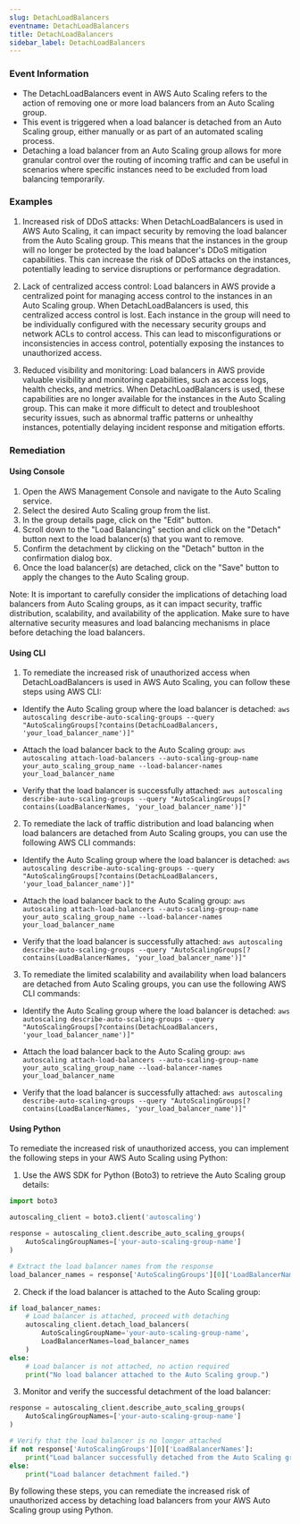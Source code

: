 ```yaml
--- 
slug: DetachLoadBalancers
eventname: DetachLoadBalancers
title: DetachLoadBalancers
sidebar_label: DetachLoadBalancers
---
```

                       
### Event Information

- The DetachLoadBalancers event in AWS Auto Scaling refers to the action of removing one or more load balancers from an Auto Scaling group.
- This event is triggered when a load balancer is detached from an Auto Scaling group, either manually or as part of an automated scaling process.
- Detaching a load balancer from an Auto Scaling group allows for more granular control over the routing of incoming traffic and can be useful in scenarios where specific instances need to be excluded from load balancing temporarily.


### Examples

1. Increased risk of DDoS attacks: When DetachLoadBalancers is used in AWS Auto Scaling, it can impact security by removing the load balancer from the Auto Scaling group. This means that the instances in the group will no longer be protected by the load balancer's DDoS mitigation capabilities. This can increase the risk of DDoS attacks on the instances, potentially leading to service disruptions or performance degradation.

2. Lack of centralized access control: Load balancers in AWS provide a centralized point for managing access control to the instances in an Auto Scaling group. When DetachLoadBalancers is used, this centralized access control is lost. Each instance in the group will need to be individually configured with the necessary security groups and network ACLs to control access. This can lead to misconfigurations or inconsistencies in access control, potentially exposing the instances to unauthorized access.

3. Reduced visibility and monitoring: Load balancers in AWS provide valuable visibility and monitoring capabilities, such as access logs, health checks, and metrics. When DetachLoadBalancers is used, these capabilities are no longer available for the instances in the Auto Scaling group. This can make it more difficult to detect and troubleshoot security issues, such as abnormal traffic patterns or unhealthy instances, potentially delaying incident response and mitigation efforts.

### Remediation

#### Using Console

1. Open the AWS Management Console and navigate to the Auto Scaling service.
2. Select the desired Auto Scaling group from the list.
3. In the group details page, click on the "Edit" button.
4. Scroll down to the "Load Balancing" section and click on the "Detach" button next to the load balancer(s) that you want to remove.
5. Confirm the detachment by clicking on the "Detach" button in the confirmation dialog box.
6. Once the load balancer(s) are detached, click on the "Save" button to apply the changes to the Auto Scaling group.

Note: It is important to carefully consider the implications of detaching load balancers from Auto Scaling groups, as it can impact security, traffic distribution, scalability, and availability of the application. Make sure to have alternative security measures and load balancing mechanisms in place before detaching the load balancers.

#### Using CLI

1. To remediate the increased risk of unauthorized access when DetachLoadBalancers is used in AWS Auto Scaling, you can follow these steps using AWS CLI:

- Identify the Auto Scaling group where the load balancer is detached: `aws autoscaling describe-auto-scaling-groups --query "AutoScalingGroups[?contains(DetachLoadBalancers, 'your_load_balancer_name')]"`

- Attach the load balancer back to the Auto Scaling group: `aws autoscaling attach-load-balancers --auto-scaling-group-name your_auto_scaling_group_name --load-balancer-names your_load_balancer_name`

- Verify that the load balancer is successfully attached: `aws autoscaling describe-auto-scaling-groups --query "AutoScalingGroups[?contains(LoadBalancerNames, 'your_load_balancer_name')]"`

2. To remediate the lack of traffic distribution and load balancing when load balancers are detached from Auto Scaling groups, you can use the following AWS CLI commands:

- Identify the Auto Scaling group where the load balancer is detached: `aws autoscaling describe-auto-scaling-groups --query "AutoScalingGroups[?contains(DetachLoadBalancers, 'your_load_balancer_name')]"`

- Attach the load balancer back to the Auto Scaling group: `aws autoscaling attach-load-balancers --auto-scaling-group-name your_auto_scaling_group_name --load-balancer-names your_load_balancer_name`

- Verify that the load balancer is successfully attached: `aws autoscaling describe-auto-scaling-groups --query "AutoScalingGroups[?contains(LoadBalancerNames, 'your_load_balancer_name')]"`

3. To remediate the limited scalability and availability when load balancers are detached from Auto Scaling groups, you can use the following AWS CLI commands:

- Identify the Auto Scaling group where the load balancer is detached: `aws autoscaling describe-auto-scaling-groups --query "AutoScalingGroups[?contains(DetachLoadBalancers, 'your_load_balancer_name')]"`

- Attach the load balancer back to the Auto Scaling group: `aws autoscaling attach-load-balancers --auto-scaling-group-name your_auto_scaling_group_name --load-balancer-names your_load_balancer_name`

- Verify that the load balancer is successfully attached: `aws autoscaling describe-auto-scaling-groups --query "AutoScalingGroups[?contains(LoadBalancerNames, 'your_load_balancer_name')]"`

#### Using Python

To remediate the increased risk of unauthorized access, you can implement the following steps in your AWS Auto Scaling using Python:

1. Use the AWS SDK for Python (Boto3) to retrieve the Auto Scaling group details:
```python
import boto3

autoscaling_client = boto3.client('autoscaling')

response = autoscaling_client.describe_auto_scaling_groups(
    AutoScalingGroupNames=['your-auto-scaling-group-name']
)

# Extract the load balancer names from the response
load_balancer_names = response['AutoScalingGroups'][0]['LoadBalancerNames']
```

2. Check if the load balancer is attached to the Auto Scaling group:
```python
if load_balancer_names:
    # Load balancer is attached, proceed with detaching
    autoscaling_client.detach_load_balancers(
        AutoScalingGroupName='your-auto-scaling-group-name',
        LoadBalancerNames=load_balancer_names
    )
else:
    # Load balancer is not attached, no action required
    print("No load balancer attached to the Auto Scaling group.")
```

3. Monitor and verify the successful detachment of the load balancer:
```python
response = autoscaling_client.describe_auto_scaling_groups(
    AutoScalingGroupNames=['your-auto-scaling-group-name']
)

# Verify that the load balancer is no longer attached
if not response['AutoScalingGroups'][0]['LoadBalancerNames']:
    print("Load balancer successfully detached from the Auto Scaling group.")
else:
    print("Load balancer detachment failed.")
```

By following these steps, you can remediate the increased risk of unauthorized access by detaching load balancers from your AWS Auto Scaling group using Python.


 